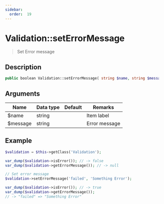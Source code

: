 ```yaml
---
sidebar:
  order:  19
---
```


# Validation::setErrorMessage

> Set Error message

## Description

```php
public boolean Validation::setErrorMessage( string $name, string $message )
```

## Arguments

| Name     | Data type | Default | Remarks       |
| -------- | --------- | ------- | ------------- |
| $name    | string    |         | Item label    |
| $message | string    |         | Error message |

## Example

```php title="Controller"
$validation = $this->getClass('Validation');

var_dump($validation->isError()); // -> false
var_dump($validation->getErrorMessage()); // -> null

// Set error message
$validation->setErrorMessage('failed', 'Something Error');

var_dump($validation->isError()); // -> true
var_dump($validation->getErrorMessage());
// -> "failed" => "Something Error"
```

